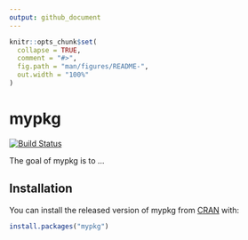 ```yaml
---
output: github_document
---
```


<!-- README.md is generated from README.Rmd. Please edit that file -->

```r
knitr::opts_chunk$set(
  collapse = TRUE,
  comment = "#>",
  fig.path = "man/figures/README-",
  out.width = "100%"
)
```
# mypkg
[![Build Status](https://travis-ci.org/olivenbert/mypkg.svg?branch=master)](https://travis-ci.org/olivenbert/mypkg)

The goal of mypkg is to ...

## Installation

You can install the released version of mypkg from [CRAN](https://CRAN.R-project.org) with:

``` r
install.packages("mypkg")
```

